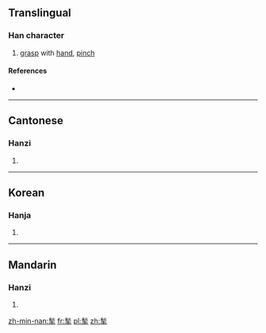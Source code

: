 ==Translingual==

===Han character===
{{Han char|rn=64|rad=手|as=09|sn=13|four=2950<sub>2</sub>|canj=竹火手 (HFQ)|ids=⿱[[秋]][[手]]}}

# [[grasp]] with [[hand]], [[pinch]]

====References====
* {{Han ref|kx=0444.020|dkj=12385|dj=0794.270|hdz=31910.090|uh=63EB|ud=25579|bh=DD79|bd=56697}}

----

==Cantonese==

===Hanzi===
{{yue-hanzi|jyut=[[cau1]], [[zau1]]|y=chau1, jau1}}

# {{defn|lang=yue|sort=手09}}

----

==Korean==

===Hanja===
{{ko-hanja|hangeul=추|eumhun=|rv=chu|mr=ch'u|y=chwu}}

# {{defn|lang=ko|sort=手09}}

----

==Mandarin==

===Hanzi===
{{cmn-hanzi|pin=[[jiū]] ([[jiu1]])|wg=chiu<sup>1</sup>}}

# {{defn|lang=cmn|sort=手09}}

[[zh-min-nan:揫]]
[[fr:揫]]
[[pl:揫]]
[[zh:揫]]